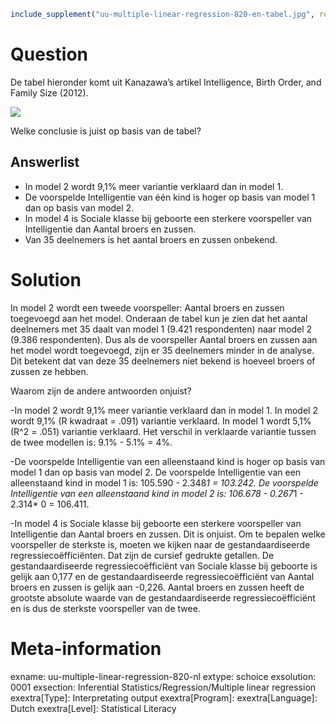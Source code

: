 ```r
include_supplement("uu-multiple-linear-regression-820-en-tabel.jpg", recursive = TRUE)
```
Question
========
De tabel hieronder komt uit Kanazawa's artikel Intelligence, Birth Order, and Family Size (2012).

![](uu-multiple-linear-regression-820-en-tabel.jpg)
  
Welke conclusie is juist op basis van de tabel?

Answerlist
----------
* In model 2 wordt 9,1% meer variantie verklaard dan in model 1.
* De voorspelde Intelligentie van één kind is hoger op basis van model 1 dan op basis van model 2.
* In model 4 is Sociale klasse bij geboorte een sterkere voorspeller van Intelligentie dan Aantal broers en zussen.
* Van 35 deelnemers is het aantal broers en zussen onbekend.


Solution
========
In model 2 wordt een tweede voorspeller: Aantal broers en zussen toegevoegd aan het model. Onderaan de tabel kun je zien dat het aantal deelnemers met 35 daalt van model 1 (9.421 respondenten) naar model 2 (9.386 respondenten). Dus als de voorspeller Aantal broers en zussen aan het model wordt toegevoegd, zijn er 35 deelnemers minder in de analyse. Dit betekent dat van deze 35 deelnemers niet bekend is hoeveel broers of zussen ze hebben.

Waarom zijn de andere antwoorden onjuist?

-In model 2 wordt 9,1% meer variantie verklaard dan in model 1. In model 2 wordt 9,1% (R kwadraat = .091) variantie verklaard. In model 1 wordt 5,1% (R^2 = .051) variantie verklaard. Het verschil in verklaarde variantie tussen de twee modellen is: 9.1% - 5.1% = 4%.

-De voorspelde Intelligentie van een alleenstaand kind is hoger op basis van model 1 dan op basis van model 2. De voorspelde Intelligentie van een alleenstaand kind in model 1 is: 105.590 - 2.348*1 = 103.242. De voorspelde Intelligentie van een alleenstaand kind in model 2 is: 106.678 - 0.267*1 - 2.314* 0 = 106.411.

-In model 4 is Sociale klasse bij geboorte een sterkere voorspeller van Intelligentie dan Aantal broers en zussen. Dit is onjuist. Om te bepalen welke voorspeller de sterkste is, moeten we kijken naar de gestandaardiseerde regressiecoëfficiënten. Dat zijn de cursief gedrukte getallen. De gestandaardiseerde regressiecoëfficiënt van Sociale klasse bij geboorte is gelijk aan 0,177 en de gestandaardiseerde regressiecoëfficiënt van Aantal broers en zussen is gelijk aan -0,226. Aantal broers en zussen heeft de grootste absolute waarde van de gestandaardiseerde regressiecoëfficiënt en is dus de sterkste voorspeller van de twee.

Meta-information
================
exname: uu-multiple-linear-regression-820-nl
extype: schoice
exsolution: 0001
exsection: Inferential Statistics/Regression/Multiple linear regression
exextra[Type]: Interpretating output
exextra[Program]: 
exextra[Language]: Dutch
exextra[Level]: Statistical Literacy
